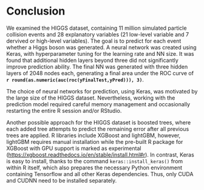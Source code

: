 # Conclusion

We examined the HIGGS dataset, containing 11 million simulated particle collision events and
28 explanatory variables (21 low-level variable and  7 dervived or high-level variables).  The
goal is to predict for each event whether a Higgs boson was generated.  A neural network was
created using Keras, with hyperparameter tuning for the learning rate and NN size.  It was found
that additional hidden layers beyond three did not significantly improve prediction ability.
The final NN was generated with three hidden layers of 2048 nodes each, generating a final area
under the ROC curve of **`r round(as.numeric(auc(roc(yFinalTest,yPred))), 3)`**.

The choice of neural networks for prediction, using Keras, was motivated by the large size of the
HIGGS dataset.  Nevertheless, working with the prediction model required careful memory management
and occasionally restarting the entire R session and/or RStudio.

Another possible approach for the HIGGS dataset is boosted trees, where each added tree attempts to
predict the remaining error after all previous trees are applied.  R libraries include XGBoost and
lightGBM, however, lightGBM requires manual installation while the pre-built R package for XGBoost
with GPU support is marked as experimental
(<https://xgboost.readthedocs.io/en/stable/install.html#r>).
In contrast, Keras is easy to install, thanks to the command
`keras::install_keras()` from within R itself, which also prepares the necessary Python environment
containing Tensorflow and all other Keras dependencies.  Thus, only CUDA and CUDNN need to be
installed separately.
